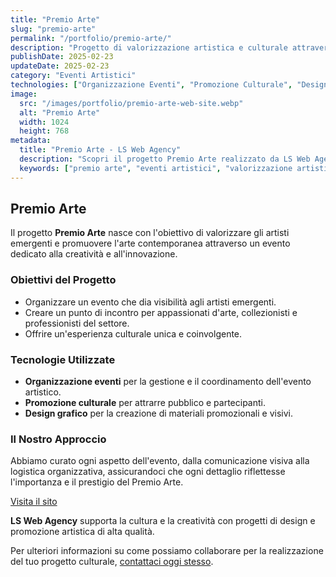 ```yaml
---
title: "Premio Arte"
slug: "premio-arte"
permalink: "/portfolio/premio-arte/"
description: "Progetto di valorizzazione artistica e culturale attraverso l'evento Premio Arte, dedicato agli artisti emergenti e alle loro opere."
publishDate: 2025-02-23
updateDate: 2025-02-23
category: "Eventi Artistici"
technologies: ["Organizzazione Eventi", "Promozione Culturale", "Design Grafico"]
image:
  src: "/images/portfolio/premio-arte-web-site.webp"
  alt: "Premio Arte"
  width: 1024
  height: 768
metadata:
  title: "Premio Arte - LS Web Agency"
  description: "Scopri il progetto Premio Arte realizzato da LS Web Agency: un evento di valorizzazione artistica e culturale dedicato agli artisti emergenti e alle loro opere."
  keywords: ["premio arte", "eventi artistici", "valorizzazione artistica", "progetti culturali"]
---
```


## Premio Arte

Il progetto **Premio Arte** nasce con l'obiettivo di valorizzare gli artisti emergenti e promuovere l'arte contemporanea attraverso un evento dedicato alla creatività e all'innovazione.

### Obiettivi del Progetto

- Organizzare un evento che dia visibilità agli artisti emergenti.
- Creare un punto di incontro per appassionati d'arte, collezionisti e professionisti del settore.
- Offrire un'esperienza culturale unica e coinvolgente.

### Tecnologie Utilizzate

- **Organizzazione eventi** per la gestione e il coordinamento dell'evento artistico.
- **Promozione culturale** per attrarre pubblico e partecipanti.
- **Design grafico** per la creazione di materiali promozionali e visivi.

### Il Nostro Approccio

Abbiamo curato ogni aspetto dell'evento, dalla comunicazione visiva alla logistica organizzativa, assicurandoci che ogni dettaglio riflettesse l'importanza e il prestigio del Premio Arte.

<a href="https://www.example.com" target="_blank" rel="nofollow">Visita il sito</a>

**LS Web Agency** supporta la cultura e la creatività con progetti di design e promozione artistica di alta qualità.

Per ulteriori informazioni su come possiamo collaborare per la realizzazione del tuo progetto culturale, [contattaci oggi stesso](https://lucasanna.eu/contatti).

